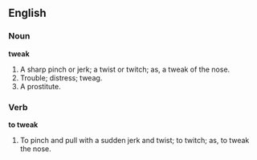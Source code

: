 ==English==

===Noun===

'''tweak'''

#A sharp pinch or jerk; a twist or twitch; as, a tweak of the nose.
#Trouble; distress; tweag.
#A prostitute.

===Verb===

'''to tweak'''

#To pinch and pull with a sudden jerk and twist; to twitch; as, to tweak the nose.